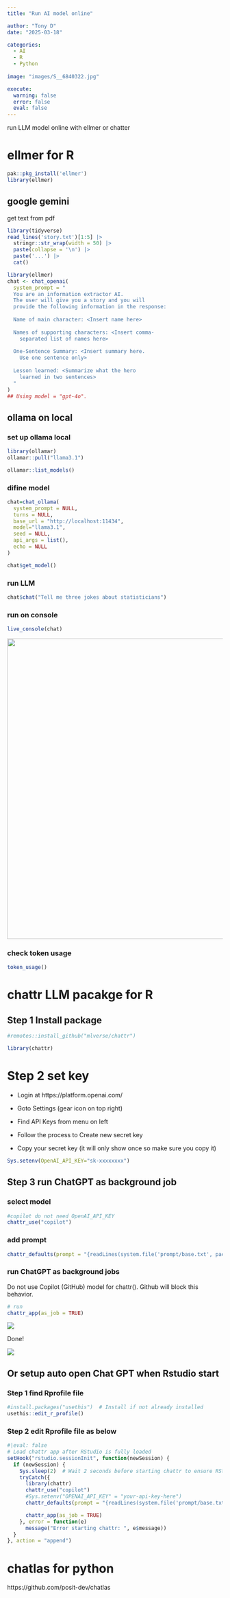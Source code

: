 ```yaml
---
title: "Run AI model online"

author: "Tony D"
date: "2025-03-18"

categories: 
  - AI
  - R
  - Python
  
image: "images/S__6840322.jpg"

execute:
  warning: false
  error: false
  eval: false
---
```


run LLM model online with ellmer or chatter

# ellmer for R

```r
pak::pkg_install('ellmer')
library(ellmer)
```
## google gemini

get text from pdf

```r
library(tidyverse)
read_lines('story.txt')[1:5] |> 
  stringr::str_wrap(width = 50) |> 
  paste(collapse = '\n') |> 
  paste('...') |> 
  cat()
```

```r
library(ellmer)
chat <- chat_openai(
  system_prompt = "
  You are an information extractor AI.
  The user will give you a story and you will 
  provide the following information in the response:
  
  Name of main character: <Insert name here>
  
  Names of supporting characters: <Insert comma-
    separated list of names here>
  
  One-Sentence Summary: <Insert summary here. 
    Use one sentence only>
  
  Lesson learned: <Summarize what the hero 
    learned in two sentences>
  "
)
## Using model = "gpt-4o".
```








## ollama on local

### set up ollama local

```r
library(ollamar)
ollamar::pull("llama3.1")
```

```r
ollamar::list_models()
```

### difine model

```r
chat=chat_ollama(
  system_prompt = NULL,
  turns = NULL,
  base_url = "http://localhost:11434",
  model="llama3.1",
  seed = NULL,
  api_args = list(),
  echo = NULL
)

chat$get_model()
```


### run LLM

```r
chat$chat("Tell me three jokes about statisticians")
```

### run on console

```r
live_console(chat)
```

![](images/clipboard-52512780.png){width="700"}

### check token usage

```r
token_usage()
```




# chattr LLM pacakge for R

## Step 1 Install package

```r
#remotes::install_github("mlverse/chattr")
```

```r
library(chattr)
```

# Step 2 set key

-   Login at https://platform.openai.com/

-   Goto Settings (gear icon on top right)

-   Find API Keys from menu on left

-   Follow the process to Create new secret key

-   Copy your secret key (it will only show once so make sure you copy it)

```r
Sys.setenv(OpenAI_API_KEY="sk-xxxxxxxx")
```

## Step 3 run ChatGPT as background job

### select model

```r
#copilot do not need OpenAI_API_KEY
chattr_use("copilot")
```

### add prompt

```r
chattr_defaults(prompt = "{readLines(system.file('prompt/base.txt', package = 'chattr'))}")
```

### run ChatGPT as background jobs

Do not use Copilot (GitHub) model for chattr(). Github will block this behavior.

```r
# run 
chattr_app(as_job = TRUE)
```

![](images/clipboard-495301195.png)

Done!

![](https://blogs.rstudio.com/ai/posts/2024-04-04-chat-with-llms-using-chattr/images/buttons.png)

## Or setup auto open Chat GPT when Rstudio start

### Step 1 find Rprofile file

```r
#install.packages("usethis")  # Install if not already installed
usethis::edit_r_profile()
```

### Step 2 edit Rprofile file as below

```r
#|eval: false
# Load chattr app after RStudio is fully loaded
setHook("rstudio.sessionInit", function(newSession) {
  if (newSession) {
    Sys.sleep(2)  # Wait 2 seconds before starting chattr to ensure RStudio is ready
    tryCatch({
      library(chattr)
      chattr_use("copilot")
      #Sys.setenv("OPENAI_API_KEY" = "your-api-key-here")
      chattr_defaults(prompt = "{readLines(system.file('prompt/base.txt', package = 'chattr'))}")

      chattr_app(as_job = TRUE)
    }, error = function(e)
      message("Error starting chattr: ", e$message))
  }
}, action = "append")
```


# chatlas for python


https://github.com/posit-dev/chatlas







